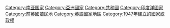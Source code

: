 {{Catnav|頁面分類|地理|国家|亚洲国家}}

{{catmore}}
{{Commonscat|India}}
{{DEFAULTSORT:India}}
[[Category:南亚国家|Category:南亚国家]]
[[Category:亞洲國家|Category:亞洲國家]]
[[Category:共和國|Category:共和國]]
[[Category:印度洋國家|Category:印度洋國家]]
[[Category:前英國殖民地|Category:前英國殖民地]]
[[Category:英語國家地區|Category:英語國家地區]]
[[Category:1947年建立的國家或政權|Category:1947年建立的國家或政權]]